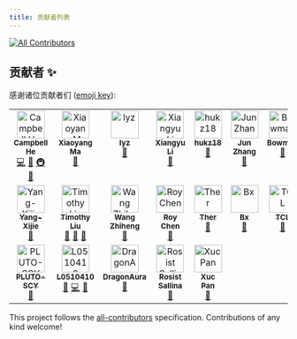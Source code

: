 ```yaml
---
title: 贡献者列表
---
```


<!-- ALL-CONTRIBUTORS-BADGE:START - Do not remove or modify this section -->
[![All Contributors](https://img.shields.io/badge/all_contributors-21-orange.svg?style=flat-square)](#contributors-)
<!-- ALL-CONTRIBUTORS-BADGE:END -->

## 贡献者 ✨

感谢诸位贡献者们 ([emoji key](https://allcontributors.org/docs/en/emoji-key)):

<!-- ALL-CONTRIBUTORS-LIST:START - Do not remove or modify this section -->
<!-- prettier-ignore-start -->
<!-- markdownlint-disable -->
<table>
  <tbody>
    <tr>
      <td align="center" valign="top" width="12.5%"><a href="https://github.com/duskmoon314"><img src="https://avatars2.githubusercontent.com/u/20477228?v=4?s=50" width="50px;" alt="Campbell He"/><br /><sub><b>Campbell He</b></sub></a><br /><a href="https://github.com/eesast/docs/commits?author=duskmoon314" title="Code">💻</a> <a href="https://github.com/eesast/docs/commits?author=duskmoon314" title="Documentation">📖</a> <a href="#infra-duskmoon314" title="Infrastructure (Hosting, Build-Tools, etc)">🚇</a> <a href="#maintenance-duskmoon314" title="Maintenance">🚧</a></td>
      <td align="center" valign="top" width="12.5%"><a href="https://github.com/boltma"><img src="https://avatars0.githubusercontent.com/u/6150748?v=4?s=50" width="50px;" alt="Xiaoyang Ma"/><br /><sub><b>Xiaoyang Ma</b></sub></a><br /><a href="https://github.com/eesast/docs/commits?author=boltma" title="Documentation">📖</a></td>
      <td align="center" valign="top" width="12.5%"><a href="https://github.com/zxdclyz"><img src="https://avatars2.githubusercontent.com/u/44538240?v=4?s=50" width="50px;" alt="lyz"/><br /><sub><b>lyz</b></sub></a><br /><a href="https://github.com/eesast/docs/commits?author=zxdclyz" title="Documentation">📖</a></td>
      <td align="center" valign="top" width="12.5%"><a href="https://github.com/xxxxyu"><img src="https://avatars3.githubusercontent.com/u/47287680?v=4?s=50" width="50px;" alt="Xiangyu Li"/><br /><sub><b>Xiangyu Li</b></sub></a><br /><a href="https://github.com/eesast/docs/commits?author=xxxxyu" title="Documentation">📖</a></td>
      <td align="center" valign="top" width="12.5%"><a href="https://github.com/hukz18"><img src="https://avatars3.githubusercontent.com/u/49591637?v=4?s=50" width="50px;" alt="hukz18"/><br /><sub><b>hukz18</b></sub></a><br /><a href="https://github.com/eesast/docs/commits?author=hukz18" title="Documentation">📖</a></td>
      <td align="center" valign="top" width="12.5%"><a href="https://github.com/Sweetnow"><img src="https://avatars2.githubusercontent.com/u/34758767?v=4?s=50" width="50px;" alt="Jun Zhang"/><br /><sub><b>Jun Zhang</b></sub></a><br /><a href="https://github.com/eesast/docs/commits?author=Sweetnow" title="Documentation">📖</a></td>
      <td align="center" valign="top" width="12.5%"><a href="https://github.com/BowmanChow"><img src="https://avatars1.githubusercontent.com/u/43898302?v=4?s=50" width="50px;" alt="Bowman"/><br /><sub><b>Bowman</b></sub></a><br /><a href="https://github.com/eesast/docs/commits?author=BowmanChow" title="Documentation">📖</a></td>
      <td align="center" valign="top" width="12.5%"><a href="https://github.com/DreamDraw"><img src="https://avatars2.githubusercontent.com/u/21218323?v=4?s=50" width="50px;" alt="DreamDraw Pan"/><br /><sub><b>DreamDraw Pan</b></sub></a><br /><a href="https://github.com/eesast/docs/commits?author=DreamDraw" title="Documentation">📖</a></td>
    </tr>
    <tr>
      <td align="center" valign="top" width="12.5%"><a href="https://github.com/Yang-Xijie"><img src="https://avatars3.githubusercontent.com/u/57952362?v=4?s=50" width="50px;" alt="Yang-Xijie"/><br /><sub><b>Yang-Xijie</b></sub></a><br /><a href="https://github.com/eesast/docs/commits?author=Yang-Xijie" title="Documentation">📖</a></td>
      <td align="center" valign="top" width="12.5%"><a href="https://github.com/Timothy-Liuxf"><img src="https://avatars.githubusercontent.com/u/65613511?v=4?s=50" width="50px;" alt="Timothy Liu"/><br /><sub><b>Timothy Liu</b></sub></a><br /><a href="https://github.com/eesast/docs/commits?author=Timothy-Liuxf" title="Documentation">📖</a> <a href="#maintenance-Timothy-Liuxf" title="Maintenance">🚧</a> <a href="https://github.com/eesast/docs/pulls?q=is%3Apr+reviewed-by%3ATimothy-Liuxf" title="Reviewed Pull Requests">👀</a></td>
      <td align="center" valign="top" width="12.5%"><a href="https://github.com/wang-zh20"><img src="https://avatars.githubusercontent.com/u/78086017?v=4?s=50" width="50px;" alt="Wang Zhiheng"/><br /><sub><b>Wang Zhiheng</b></sub></a><br /><a href="https://github.com/eesast/docs/commits?author=wang-zh20" title="Documentation">📖</a></td>
      <td align="center" valign="top" width="12.5%"><a href="https://github.com/chen-yy20"><img src="https://avatars.githubusercontent.com/u/84724215?v=4?s=50" width="50px;" alt="Roy Chen"/><br /><sub><b>Roy Chen</b></sub></a><br /><a href="https://github.com/eesast/docs/commits?author=chen-yy20" title="Documentation">📖</a></td>
      <td align="center" valign="top" width="12.5%"><a href="https://github.com/Ther-nullptr"><img src="https://avatars.githubusercontent.com/u/71265304?v=4?s=50" width="50px;" alt="Ther"/><br /><sub><b>Ther</b></sub></a><br /><a href="https://github.com/eesast/docs/commits?author=Ther-nullptr" title="Documentation">📖</a></td>
      <td align="center" valign="top" width="12.5%"><a href="https://github.com/birdx-007"><img src="https://avatars.githubusercontent.com/u/79506351?v=4?s=50" width="50px;" alt="Bx"/><br /><sub><b>Bx</b></sub></a><br /><a href="https://github.com/eesast/docs/commits?author=birdx-007" title="Documentation">📖</a></td>
      <td align="center" valign="top" width="12.5%"><a href="https://github.com/TCL606"><img src="https://avatars.githubusercontent.com/u/84725343?v=4?s=50" width="50px;" alt="TCL"/><br /><sub><b>TCL</b></sub></a><br /><a href="https://github.com/eesast/docs/commits?author=TCL606" title="Documentation">📖</a></td>
      <td align="center" valign="top" width="12.5%"><a href="https://github.com/BryantSuen"><img src="https://avatars.githubusercontent.com/u/65460093?v=4?s=50" width="50px;" alt="Boran Sun"/><br /><sub><b>Boran Sun</b></sub></a><br /><a href="https://github.com/eesast/docs/commits?author=BryantSuen" title="Documentation">📖</a></td>
    </tr>
    <tr>
      <td align="center" valign="top" width="12.5%"><a href="https://github.com/PLUTO-SCY"><img src="https://avatars.githubusercontent.com/u/78310004?v=4?s=50" width="50px;" alt="PLUTO-SCY"/><br /><sub><b>PLUTO-SCY</b></sub></a><br /><a href="https://github.com/eesast/docs/commits?author=PLUTO-SCY" title="Documentation">📖</a></td>
      <td align="center" valign="top" width="12.5%"><a href="https://github.com/L0510410"><img src="https://avatars.githubusercontent.com/u/87233125?v=4?s=50" width="50px;" alt="L0510410"/><br /><sub><b>L0510410</b></sub></a><br /><a href="https://github.com/eesast/docs/commits?author=L0510410" title="Documentation">📖</a> <a href="https://github.com/eesast/docs/commits?author=L0510410" title="Code">💻</a> <a href="#maintenance-L0510410" title="Maintenance">🚧</a></td>
      <td align="center" valign="top" width="12.5%"><a href="https://github.com/DragonAura"><img src="https://avatars.githubusercontent.com/u/32223554?v=4?s=50" width="50px;" alt="DragonAura"/><br /><sub><b>DragonAura</b></sub></a><br /><a href="https://github.com/eesast/docs/commits?author=DragonAura" title="Documentation">📖</a></td>
      <td align="center" valign="top" width="12.5%"><a href="https://github.com/Rosist-Sallina"><img src="https://avatars.githubusercontent.com/u/89177626?v=4?s=50" width="50px;" alt="Rosist Sallina"/><br /><sub><b>Rosist Sallina</b></sub></a><br /><a href="https://github.com/eesast/docs/commits?author=Rosist-Sallina" title="Documentation">📖</a></td>
      <td align="center" valign="top" width="12.5%"><a href="https://www.panxuc.com"><img src="https://avatars.githubusercontent.com/u/48503851?v=4?s=50" width="50px;" alt="Xuc Pan"/><br /><sub><b>Xuc Pan</b></sub></a><br /><a href="https://github.com/eesast/docs/commits?author=Panxuc" title="Documentation">📖</a></td>
    </tr>
  </tbody>
</table>

<!-- markdownlint-restore -->
<!-- prettier-ignore-end -->

<!-- ALL-CONTRIBUTORS-LIST:END -->

This project follows the [all-contributors](https://github.com/all-contributors/all-contributors) specification. Contributions of any kind welcome!
